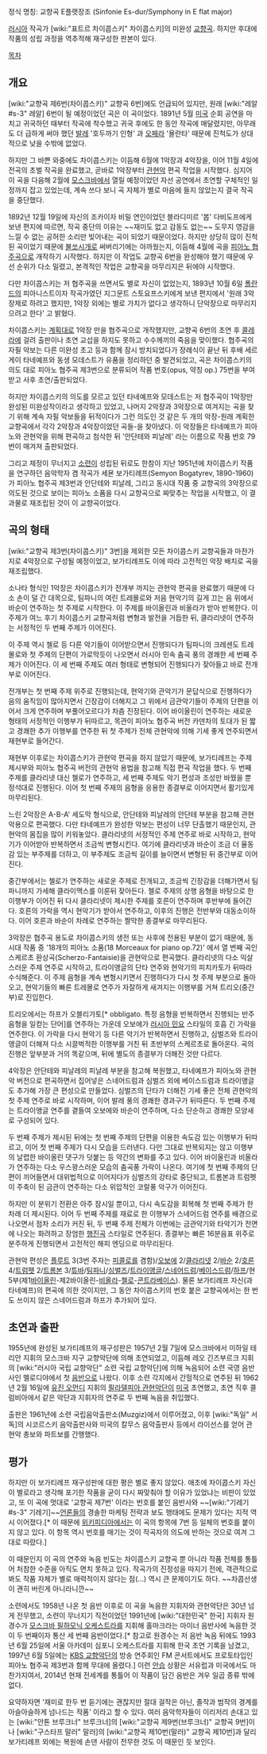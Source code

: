 정식 명칭: 교향곡 E플랫장조
(Sinfonie Es-dur/Symphony in E flat major)

[[러시아]] 작곡가 [wiki:"표트르 차이콥스키" 차이콥스키]의 미완성 [[교향곡]]. 하지만 후대에 작품의 성립 과정을 역추적해 재구성한 판본이 있다.

[[목차]]

== 개요 ==
[wiki:"교향곡 제6번(차이콥스키)" 교향곡 6번]에도 언급되어 있지만, 원래 [wiki:"레알#s-3" 레알] 6번이 될 예정이었던 곡은 이 곡이었다. 1891년 5월 [[미국]] 순회 공연을 마치고 귀국하던 때부터 작곡에 착수했고 귀국 후에도 한 동안 작곡에 매달렸지만, 아무래도 더 급하게 써야 했던 [[발레]] '호두까기 인형' 과 [[오페라]] '욜란타' 때문에 진척도가 상대적으로 낮을 수밖에 없었다.

하지만 그 바쁜 와중에도 차이콥스키는 이듬해 6월에 1악장과 4악장을, 이어 11월 4일에 전곡의 초벌 작곡을 완료했고, 곧바로 1악장부터 [[관현악]] 편곡 작업을 시작했다. 심지어 이 곡을 다음해 2월에 [[모스크바]]에서 열릴 예정이었던 자선 공연에서 초연할 구체적인 일정까지 잡고 있었는데, 계속 쓰다 보니 곡 자체가 별로 마음에 들지 않았는지 결국 작곡을 중단했다.

1892년 12월 19일에 자신의 조카이자 비밀 연인이었던 블라디미르 '봅' 다비도프에게 보낸 편지에 따르면, 작곡 중단의 이유는 ~~재미도 없고 감동도 없는~~ 도무지 영감을 느낄 수 없는 공허한 소리만 빚어내는 곡이 되었기 때문이었다. 하지만 상당히 많이 진척된 곡이었기 때문에 [[불쏘시개]]로 써버리기에는 아까웠는지, 이듬해 4월에 곡을 [[피아노 협주곡]]으로 개작하기 시작했다. 하지만 이 작업도 교향곡 6번을 완성해야 했기 때문에 우선 순위가 다소 밀렸고, 본격적인 작업은 교향곡을 마무리지은 뒤에야 시작했다.

다만 차이콥스키는 저 협주곡을 쓰면서도 별로 자신이 없었는지, 1893년 10월 6일 [[폴란드]]의 피아니스트이자 작곡가였던 지그문트 스토요프스키에게 보낸 편지에서 '원래 3악장제로 하려고 했지만, 1악장 외에는 별로 가치가 없다고 생각하니 단악장으로 마무리지으려고 한다' 고 밝혔다.

차이콥스키는 [[계획대로]] 1악장 만을 협주곡으로 개작했지만, 교향곡 6번의 초연 후 [[콜레라]]에 걸려 출판이나 초연 교섭을 하지도 못하고 수수께끼의 죽음을 맞이했다. 협주곡의 자필 악보는 다른 미완성 초고 등과 함께 잠시 방치되었다가 장례식이 끝난 뒤 후배 세르게이 타네예프와 동생 모데스트가 유품을 정리하던 중 발견되었고, 곡은 차이콥스키의 의도 대로 피아노 협주곡 제3번으로 분류되어 작품 번호(opus, 약칭 op.) 75번을 부여받고 사후 초연/출판되었다.

하지만 차이콥스키의 의도를 모르고 있던 타네예프와 모데스트는 저 협주곡이 1악장만 완성된 미완성작이라고 생각하고 있었고, 나머지 2악장과 3악장으로 여겨지는 곡을 찾기 위해 계속 자필 악보들을 뒤적이다가 그런 의도인 것 같은 두 개의 악장-원래 계획한 교향곡에서 각각 2악장과 4악장이었던 곡들-을 찾아냈다. 이 악장들은 타네예프가 피아노와 관현악을 위해 편곡하고 첨삭한 뒤 '안단테와 피날레' 라는 이름으로 작품 번호 79번이 매겨져 출판되었다.

그리고 제정이 무너지고 [[소련]]이 성립된 뒤로도 한참이 지난 1951년에 차이콥스키 작품을 연구하던 음악학자 겸 작곡가 세묜 보가티례프(Semyon Bogatyrev, 1890-1960)가 피아노 협주곡 제3번과 안단테와 피날레, 그리고 동시대 작품 중 교향곡의 3악장으로 의도된 것으로 보이는 피아노 소품을 다시 교향곡으로 짜맞추는 작업을 시작했고, 이 결과물로 재조립된 것이 이 교향곡이었다.

== 곡의 형태 ==
[wiki:"교향곡 제3번(차이콥스키)" 3번]을 제외한 모든 차이콥스키 교향곡들과 마찬가지로 4악장으로 구성될 예정이었고, 보가티례프도 이에 따라 고전적인 악장 배치로 곡을 재조립했다.

소나타 형식인 1악장은 차이콥스키가 전개부 까지는 관현악 편곡을 완료했기 때문에 다소 손이 덜 간 대목으로, 팀파니의 여린 트레몰로와 저음 현악기의 길게 끄는 음 위에서 바순이 연주하는 첫 주제로 시작한다. 이 주제를 바이올린과 비올라가 받아 반복한다. 이 주제가 여느 후기 차이콥스키 교향곡처럼 변형과 발전을 거듭한 뒤, 클라리넷이 연주하는 서정적인 두 번째 주제가 이어진다.

이 주제 역시 첼로 등 다른 악기들이 이어받으면서 진행되다가 팀파니의 크레센도 트레몰로와 첫 주제의 단편이 가로막듯이 나오면서 러시아 민속 춤곡 풍의 경쾌한 세 번째 주제가 이어진다. 이 세 번째 주제도 여러 형태로 변형되어 진행되다가 잦아들고 바로 전개부로 이어진다.

전개부는 첫 번째 주제 위주로 진행되는데, 현악기와 관악기가 문답식으로 진행하다가 음의 움직임이 많아지면서 긴장감이 더해지고 그 위에서 금관악기들이 주제의 단편을 이어서 크게 연주하며 부풀어오르다가 차츰 진정된다. 이어 바이올린이 연주하는 새로운 형태의 서정적인 이행부가 뒤따르고, 목관이 피아노 협주곡 버전 카덴차의 토대가 된 짧고 경쾌한 추가 이행부를 연주한 뒤 첫 주제가 전체 관현악에 의해 기세 좋게 연주되면서 재현부로 들어간다.

재현부 이후로는 차이콥스키가 관현악 편곡을 하지 않았기 때문에, 보가티례프는 주제 제시부와 피아노 협주곡 버전의 관현악 용법을 참고해 직접 편곡 작업을 했다. 두 번째 주제를 클라리넷 대신 첼로가 연주하고, 세 번째 주제도 악기 편성과 조성만 바꿨을 뿐 정석대로 진행된다. 이어 첫 번째 주제의 음형을 응용한 종결부로 이어지면서 활기있게 마무리된다.

느린 2악장은 A-B-A' 세도막 형식으로, 안단테와 피날레의 안단테 부분을 참고해 관현악용으로 편곡했다. 다만 타네예프가 완성한 악보는 편성이 너무 단촐했기 때문인지, 관현악의 몸집을 많이 키워놓았다. 클라리넷의 서정적인 주제 연주로 바로 시작하고, 현악기가 이어받아 반복하면서 조금씩 변형시킨다. 여기에 클라리넷과 바순이 조금 더 율동감 있는 부주제를 더하고, 이 부주제도 조금씩 길이를 늘이면서 변형된 뒤 중간부로 이어진다.

중간부에서는 첼로가 연주하는 새로운 주제로 전개되고, 조금씩 긴장감을 더해가면서 팀파니까지 가세해 클라이맥스를 이룬뒤 잦아든다. 첼로 주제의 상행 음형을 바탕으로 한 이행부가 이어진 뒤 다시 클라리넷이 제시한 주제를 호른이 연주하며 후반부에 들어간다. 호른의 가락을 역시 현악기가 받아서 연주하고, 이후의 진행은 전반부와 대동소이하다. 이어 호른과 바순이 차례로 연주하는 짤막한 종결부로 마무리된다.

3악장은 협주곡 용도로 차이콥스키의 생전 또는 사후에 전용된 부분이 없기 때문에, 동시대 작품 중 '18개의 피아노 소품(18 Morceaux for piano op.72)' 에서 열 번째 곡인 스케르초 환상곡(Scherzo-Fantaisie)을 관현악으로 편곡했다. 클라리넷의 다소 익살스러운 주제 연주로 시작하고, 트라이앵글의 단타 연주와 현악기의 피치카토가 뒤따라 수식해준다. 이 주제 음형을 계속 변형시키면서 진행하다가 다시 첫 주제 부분으로 돌아오고, 현악기들의 빠른 트레몰로 연주가 자잘하게 새겨지는 이행부를 거쳐 트리오(중간부)로 진입한다.

트리오에서는 하프가 오블리가토[* obbligato. 특정 음형을 반복하면서 진행되는 반주 음형을 일컫는 단어]를 연주하는 가운데 오보에가 [[러시아 민요]] 스타일의 호흡 긴 가락을 연주한다. 이 가락을 다시 현악기 등 다른 악기가 반복하면서 진행하고, 심벌즈와 트라이앵글이 더해져 다소 시끌벅적한 이행부를 거친 뒤 초반부의 스케르초로 돌아온다. 곡의 진행은 앞부분과 거의 똑같으며, 뒤에 별도의 종결부가 더해진 것만 다르다.

4악장은 안단테와 피날레의 피날레 부분을 참고해 복원했고, 타네예프가 피아노와 관현악 버전으로 편곡하면서 집어넣은 스네어드럼과 심벌즈 외에 베이스드럼과 트라이앵글도 추가해 가장 큰 편성으로 만들었다. 심벌즈의 단타가 더해진 기세 좋은 전체 관현악의 첫 주제 연주로 바로 시작하며, 이어 발레 풍의 경쾌한 경과구가 뒤따른다. 두 번째 주제는 트라이앵글 연주를 곁들여 오보에와 바순이 연주하며, 다소 단순하고 경쾌한 모양새로 구성되어 있다.

두 번째 주제가 제시된 뒤에는 첫 번째 주제의 단편을 이용한 속도감 있는 이행부가 뒤따르고, 이어 첫 번째 주제가 다시 모습을 드러낸다. 다만 그대로 반복되지는 않고 이행부의 날렵한 바이올린 댓구가 덧붙는 등 약간의 변화를 주고 있다. 이어 바이올린과 비올라가 연주하는 다소 우스꽝스러운 모습의 춤곡풍 가락이 나온다. 여기에 첫 번째 주제의 단편이 끼어들면서 대위법적으로 이어지다가 심벌즈의 강타로 중단되고, 트롬본과 트럼펫이 주축이 된 금관이 연주하는 다소 위압적인 코랄풍 악구가 이어진다.

하지만 이 분위기 전환은 아주 잠시일 뿐이고, 다시 속도감을 회복해 첫 번째 주제가 한 차례 더 제시된다. 이어 두 번째 주제를 재료로 한 이행부가 스네어드럼 연주를 배경으로 나오면서 점차 소리가 커진 뒤, 두 번째 주제 전체가 이번에는 금관악기와 타악기가 전면에 나오는 화려하고 장엄한 [[행진곡]] 스타일로 연주된다. 종결부는 빠른 16분음표 위주로 분주하게 진행되면서 고전적인 해피 엔딩으로 마무리된다.

관현악 편성은 [[플루트]] 3(3번 주자는 [[피콜로]]를 겸함)/[[오보에]] 2/[[클라리넷]] 2/[[바순]] 2/[[호른]] 4/[[트럼펫]] 2/[[트롬본]] 3/[[튜바]]/[[팀파니]]/[[심벌즈]]/[[트라이앵글]]/[[스네어드럼]]/[[베이스드럼]]/[[하프]]/현 5부(제1[[바이올린]]-제2바이올린-[[비올라]]-[[첼로]]-[[콘트라베이스]]). 물론 보가티례프 자신(과 타네예프)의 편곡에 의한 것이지만, 그 동안 차이콥스키의 번호 붙은 교향곡에서는 한 번도 쓰이지 않은 스네어드럼과 하프가 추가되어 있다.

== 초연과 출판 ==
1955년에 완성된 보가티례프의 재구성판은 1957년 2월 7일에 모스크바에서 미하일 테리안 지휘의 모스크바 지구 교향악단에 의해 초연되었고, 이듬해 레오 긴즈부르크 지휘의 [wiki:"러시아 국립 교향악단" 소련 국립 교향악단]에 의해 녹음되어 소련 국영 음반사인 멜로디야에서 첫 [[음반]]으로 나왔다. 이후 소련 각지에서 간헐적으로 연주된 뒤 1962년 2월 16일에 [[유진 오먼디]] 지휘의 [[필라델피아 관현악단]]이 [[미국]] 초연했고, 초연 직후 콜럼비아에서 같은 악단과 지휘자의 연주로 두 번째 녹음을 취입했다.

출판은 1961년에 소련 국립음악출판소(Muzgiz)에서 이루어졌고, 이후 [wiki:"독일" 서독]의 시코르스키 음악출판사와 미국의 칼무스 음악출판사 등에서 라이선스를 얻어 관현악 총보와 파트보를 간행했다.

== 평가 ==
하지만 이 보가티례프 재구성판에 대한 평은 별로 좋지 않았다. 애초에 차이콥스키 자신이 별로라고 생각해 포기한 작품을 굳이 다시 짜맞춰야 할 이유가 있었냐는 비판이 있었고, 또 이 곡에 멋대로 '교향곡 제7번' 이라는 번호를 붙인 음반사와 ~~[wiki:"기레기#s-3" 기레기]~~[[언론]]들의 경솔한 마케팅 전략과 보도 행태에도 문제가 있다는 지적 역시 이어졌다.[* 이 때문에 [[위키피디아]]에서는 이 곡의 항목에 7번 등 일체의 번호를 붙이지 않고 있다. 이 항목 역시 번호를 매기는 것이 작곡자의 의도에 반하는 것으로 여겨 그대로 따랐다.]

이 때문인지 이 곡의 연주와 녹음 빈도는 차이콥스키 교향곡 뿐 아니라 작품 전체를 통틀어 처참한 수준을 아직도 면치 못하고 있다. 작곡가의 진정성을 따지기 전에, 객관적으로 봐도 작품 자체가 별로 매력적이지 않다는 점(...) 역시 큰 문제이기도 하다. ~~차콥선생이 괜히 버린게 아니라니깐~~

소련에서도 1958년 나온 첫 음반 이후로 이 곡을 녹음한 지휘자와 관현악단은 30년 넘게 전무했고, 소련이 무너지기 직전이었던 1991년에 [wiki:"대한민국" 한국] 지휘자 원경수가 [[모스크바 필하모닉 오케스트라]]를 지휘해 홀마크라는 마이너 음반사에 녹음한 것이 두 번째이자 통산 세 번째 음반이었다.[* 참고로 원경수는 저 음반 녹음 뒤에도 1993년 6월 25일에 서울 아카데미 심포니 오케스트라를 지휘해 한국 초연 기록을 남겼고, 1997년 6월 5일에는 [[KBS 교향악단]]의 방송 연주회인 FM 콘서트에서도 프로토타입인 피아노 협주곡 제3번과 함께 무대에 올렸다.] 이런 [[안습]] 상황은 서유럽과 미국에서도 마찬가지여서, 2014년 현재 전세계를 통틀어 이 작품이 담긴 음반은 겨우 일곱 종류 밖에 없다.

요약하자면 '재미로 한두 번 듣기에는 괜찮지만 절대 걸작은 아닌, 졸작과 범작의 경계를 아슬아슬하게 넘나드는 작품' 이라고 할 수 있다. 여러 음악학자들이 이리저리 손대고 있는 [wiki:"안톤 브루크너" 브루크너]의 [wiki:"교향곡 제9번(브루크너)" 교향곡 9번]이나 [wiki:"구스타프 말러" 말러]의 [wiki:"교향곡 제10번(말러)" 교향곡 제10번]과 달리 보가티례프 외에는 복원에 손댄 사람이 전무한 것도 이 때문인 듯 보인다.
